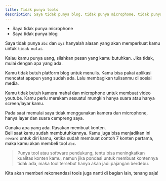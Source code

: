 ```yaml
---
title: Tidak punya tools
description: Saya tidak punya blog, tidak punya microphone, tidak punya studio dan tidak punya lainnya. Ini semua hanya alasan.
---
```


- Saya tidak punya microphone
- Saya tidak punya blog

Saya tidak punya `abc` dan `xyz` hanyalah alasan yang akan memperkuat kamu untuk `tidak mulai`.

Kalau kamu punya uang, silahkan pesan yang kamu butuhkan. Jika tidak, mulai dengan apa yang ada.

Kamu tidak butuh platform blog untuk menulis. Kamu bisa pakai aplikasi mencatat apapun yang sudah ada. Lalu membagikan tulisanmu di sosial media.

Kamu tidak butuh kamera mahal dan microphone untuk membuat video youtube. Kamu perlu merekam sesuatu! mungkin hanya suara atau hanya screen/layar kamu.

Pada saat memulai saya tidak menggunakan kamera dan microphone, hanya layar dan suara cempreng saya.

Gunaka apa yang ada. Rasakan membuat konten.  
Beli saat kamu sudah membutuhkannya. Kamu juga bisa menjadikan ini `reward` untuk diri kamu, ketika sudah membuat contoh 7 konten pertama, maka kamu akan membeli tool `abc`.

> Punya tool atau software pendukung, tentu bisa meningkatkan kualitas konten kamu, namun jika pondasi untuk membuat kontennya tidak ada, maka tool tersebut hanya akan jadi pajangan berdebu. 

Kita akan memberi rekomendasi tools juga nanti di bagian lain, tenang saja!